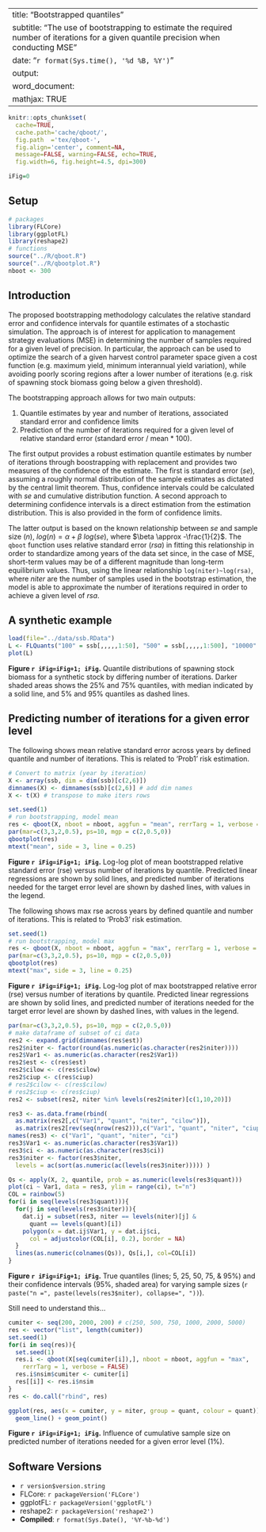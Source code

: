
---
title: "Bootstrapped quantiles"
subtitle: "The use of bootstrapping to estimate the required number of iterations for a given quantile precision when conducting MSE"
date: "`r format(Sys.time(), '%d %B, %Y')`"
output: 
  word_document:
  mathjax: TRUE
---

```r
knitr::opts_chunk$set(
  cache=TRUE,
  cache.path='cache/qboot/',
  fig.path  ='tex/qboot-',
  fig.align='center', comment=NA,
  message=FALSE, warning=FALSE, echo=TRUE,
  fig.width=6, fig.height=4.5, dpi=300)

iFig=0
```

## Setup
  
```r
# packages
library(FLCore)
library(ggplotFL)
library(reshape2)
# functions
source("../R/qboot.R")
source("../R/qbootplot.R")
nboot <- 300
```


## Introduction

The proposed bootstrapping methodology calculates the relative standard error and confidence intervals for quantile estimates of a stochastic simulation. The approach is of interest for application to management strategy evaluations (MSE) in determining the number of samples required for a given level of precision. In particular, the approach can be used to optimize the search of a given harvest control parameter space given a cost function (e.g. maximum yield, minimum interannual yield variation), while avoiding poorly scoring regions after a lower number of iterations (e.g. risk of spawning stock biomass going below a given threshold).

The bootstrapping approach allows for two main outputs: 

1. Quantile estimates by year and number of iterations, associated standard error and confidence limits
2. Prediction of the number of iterations required for a given level of relative standard error (standard error / mean * 100).

The first output provides a robust estimation quantile estimates by number of iterations through boostrapping with replacement and provides two measures of the confidence of the estimate. The first is standard error ($se$), assuming a roughly normal distribution of the sample estimates as dictated by the central limit theorem. Thus, confidence intervals could be calculated with $se$ and cumulative distribution function. A second approach to determining confidence intervals is a direct estimation from the estimation distribution. This is also provided in the form of confidence limits.

The latter output is based on the known relationship between *se* and sample size ($n$), $log(n)=\alpha + \beta~log(se)$, where $\beta \approx -\frac{1}{2}$. The `qboot` function uses relative standard error ($rsa$) in fitting this relationship in order to standardize among years of the data set since, in the case of MSE, short-term values may be of a different magnitude than long-term equilibrium values. Thus, using the linear relationship `log(niter)~log(rsa)`, where *niter* are the number of samples used in the bootstrap estimation, the model is able to approximate the number of iterations required in order to achieve a given level of *rsa*.





## A synthetic example


```r
load(file="../data/ssb.RData")
L <- FLQuants("100" = ssb[,,,,,1:50], "500" = ssb[,,,,,1:500], "10000" = ssb)
plot(L)
```

**Figure `r iFig=iFig+1; iFig`.** Quantile distributions of spawning stock biomass for a synthetic stock by differing number of iterations. Darker shaded areas shows the 25\% and 75\% quantiles, with median indicated by a solid line, and 5\% and 95\% quantiles as dashed lines.


## Predicting number of iterations for a given error level

The following shows mean relative standard error across years by defined quantile and number of iterations. This is related to 'Prob1' risk estimation.

```r
# Convert to matrix (year by iteration)
X <- array(ssb, dim = dim(ssb)[c(2,6)])
dimnames(X) <- dimnames(ssb)[c(2,6)] # add dim names
X <- t(X) # transpose to make iters rows

set.seed(1)
# run bootstrapping, model mean
res <- qboot(X, nboot = nboot, aggfun = "mean", rerrTarg = 1, verbose = FALSE)
par(mar=c(3,3,2,0.5), ps=10, mgp = c(2,0.5,0))
qbootplot(res)
mtext("mean", side = 3, line = 0.25)
```

**Figure `r iFig=iFig+1; iFig`.** Log-log plot of mean bootstrapped relative standard error (rse) versus number of iterations by quantile. Predicted linear regressions are shown by solid lines, and predicted number of iterations needed for the target error level are shown by dashed lines, with values in the legend.

The following shows max rse across years by defined quantile and number of iterations. This is related to 'Prob3' risk estimation.

```r
set.seed(1)
# run bootstrapping, model max
res <- qboot(X, nboot = nboot, aggfun = "max", rerrTarg = 1, verbose = FALSE)
par(mar=c(3,3,2,0.5), ps=10, mgp = c(2,0.5,0))
qbootplot(res)
mtext("max", side = 3, line = 0.25)
```

**Figure `r iFig=iFig+1; iFig`.** Log-log plot of max bootstrapped relative error (rse) versus number of iterations by quantile. Predicted linear regressions are shown by solid lines, and predicted number of iterations needed for the target error level are shown by dashed lines, with values in the legend.



```r
par(mar=c(3,3,2,0.5), ps=10, mgp = c(2,0.5,0))
# make dataframe of subset of ci data
res2 <- expand.grid(dimnames(res$est))
res2$niter <- factor(round(as.numeric(as.character(res2$niter))))
res2$Var1 <- as.numeric(as.character(res2$Var1))
res2$est <- c(res$est)
res2$cilow <- c(res$cilow)
res2$ciup <- c(res$ciup)
# res2$cilow <- c(res$cilow)
# res2$ciup <- c(res$ciup)
res2 <- subset(res2, niter %in% levels(res2$niter)[c(1,10,20)])

res3 <- as.data.frame(rbind(
  as.matrix(res2[,c("Var1", "quant", "niter", "cilow")]),
  as.matrix(res2[rev(seq(nrow(res2))),c("Var1", "quant", "niter", "ciup")])))
names(res3) <- c("Var1", "quant", "niter", "ci")
res3$Var1 <- as.numeric(as.character(res3$Var1))
res3$ci <- as.numeric(as.character(res3$ci))
res3$niter <- factor(res3$niter, 
  levels = ac(sort(as.numeric(ac(levels(res3$niter))))) )

Qs <- apply(X, 2, quantile, prob = as.numeric(levels(res3$quant)))
plot(ci ~ Var1, data = res3, ylim = range(ci), t="n")
COL = rainbow(5)
for(i in seq(levels(res3$quant))){
  for(j in seq(levels(res3$niter))){
    dat.ij = subset(res3, niter == levels(niter)[j] & 
      quant == levels(quant)[i])
    polygon(x = dat.ij$Var1, y = dat.ij$ci, 
      col = adjustcolor(COL[i], 0.2), border = NA)
  }
  lines(as.numeric(colnames(Qs)), Qs[i,], col=COL[i])
}

```

**Figure `r iFig=iFig+1; iFig`.** True quantiles (lines; 5, 25, 50, 75, & 95\%) and their confidence intervals (95\%, shaded area) for varying sample sizes (`r paste("n =", paste(levels(res3$niter), collapse=", "))`).



Still need to understand this...

```r
cumiter <- seq(200, 2000, 200) # c(250, 500, 750, 1000, 2000, 5000)
res <- vector("list", length(cumiter))
set.seed(1)
for(i in seq(res)){
  set.seed(1)
  res.i <- qboot(X[seq(cumiter[i]),], nboot = nboot, aggfun = "max", 
    rerrTarg = 1, verbose = FALSE)
  res.i$nsim$cumiter <- cumiter[i]
  res[[i]] <- res.i$nsim
}
res <- do.call("rbind", res)

ggplot(res, aes(x = cumiter, y = niter, group = quant, colour = quant)) + 
  geom_line() + geom_point()
```

**Figure `r iFig=iFig+1; iFig`.** Influence of cumulative sample size on predicted number of iterations needed for a given error level (1\%).





## Software Versions

* `r version$version.string`
* FLCore: `r packageVersion('FLCore')`
* ggplotFL: `r packageVersion('ggplotFL')`
* reshape2: `r packageVersion('reshape2')`
* **Compiled**: `r format(Sys.Date(), '%Y-%b-%d')`



